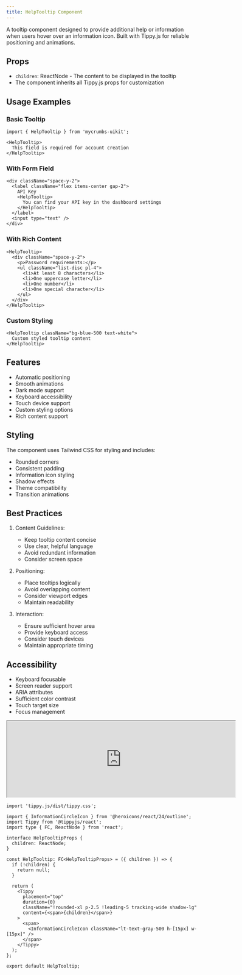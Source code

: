 ```yaml
---
title: HelpTooltip Component
---
```


A tooltip component designed to provide additional help or information when users hover over an information icon. Built with Tippy.js for reliable positioning and animations.

## Props

- `children`: ReactNode - The content to be displayed in the tooltip
- The component inherits all Tippy.js props for customization

## Usage Examples

### Basic Tooltip
```tsx
import { HelpTooltip } from 'mycrumbs-uikit';

<HelpTooltip>
  This field is required for account creation
</HelpTooltip>
```

### With Form Field
```tsx
<div className="space-y-2">
  <label className="flex items-center gap-2">
    API Key
    <HelpTooltip>
      You can find your API key in the dashboard settings
    </HelpTooltip>
  </label>
  <input type="text" />
</div>
```

### With Rich Content
```tsx
<HelpTooltip>
  <div className="space-y-2">
    <p>Password requirements:</p>
    <ul className="list-disc pl-4">
      <li>At least 8 characters</li>
      <li>One uppercase letter</li>
      <li>One number</li>
      <li>One special character</li>
    </ul>
  </div>
</HelpTooltip>
```

### Custom Styling
```tsx
<HelpTooltip className="bg-blue-500 text-white">
  Custom styled tooltip content
</HelpTooltip>
```

## Features

- Automatic positioning
- Smooth animations
- Dark mode support
- Keyboard accessibility
- Touch device support
- Custom styling options
- Rich content support

## Styling

The component uses Tailwind CSS for styling and includes:
- Rounded corners
- Consistent padding
- Information icon styling
- Shadow effects
- Theme compatibility
- Transition animations

## Best Practices

1. Content Guidelines:
   - Keep tooltip content concise
   - Use clear, helpful language
   - Avoid redundant information
   - Consider screen space

2. Positioning:
   - Place tooltips logically
   - Avoid overlapping content
   - Consider viewport edges
   - Maintain readability

3. Interaction:
   - Ensure sufficient hover area
   - Provide keyboard access
   - Consider touch devices
   - Maintain appropriate timing

## Accessibility

- Keyboard focusable
- Screen reader support
- ARIA attributes
- Sufficient color contrast
- Touch target size
- Focus management

<iframe 
  src="https://example.com" 
  width="600" 
  height="200"
  className="flex rounded-xl"

></iframe>

```tsx
import 'tippy.js/dist/tippy.css';

import { InformationCircleIcon } from '@heroicons/react/24/outline';
import Tippy from '@tippyjs/react';
import type { FC, ReactNode } from 'react';

interface HelpTooltipProps {
  children: ReactNode;
}

const HelpTooltip: FC<HelpTooltipProps> = ({ children }) => {
  if (!children) {
    return null;
  }

  return (
    <Tippy
      placement="top"
      duration={0}
      className="!rounded-xl p-2.5 !leading-5 tracking-wide shadow-lg"
      content={<span>{children}</span>}
    >
      <span>
        <InformationCircleIcon className="lt-text-gray-500 h-[15px] w-[15px]" />
      </span>
    </Tippy>
  );
};

export default HelpTooltip;

```